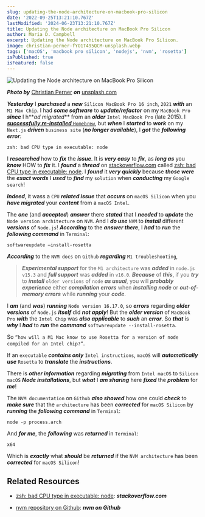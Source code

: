 ```yaml
---
slug: updating-the-node-architecture-on-macbook-pro-silicon
date: '2022-09-25T13:21:10.767Z'
lastModified: '2024-06-23T13:21:10.767Z'
title: Updating the Node architecture on MacBook Pro Silicon
author: Maria D. Campbell
excerpt: Updating the Node architecture on MacBook Pro Silicon.
image: christian-perner-fYO1T495QCM-unsplash.webp
tags: ['macOS', 'macbook pro silicon', 'nodejs', 'nvm', 'rosetta']
isPublished: true
isFeatured: false
---
```


![Updating the Node architecture on MacBook Pro Silicon](christian-perner-fYO1T495QCM-unsplash.webp)

***Photo by*** [Christian Perner](https://unsplash.com/@christianperner) ***on*** [unsplash.com](https://unsplash.com/photos/fYO1T495QCM)

**_Yesterday_** I **_purchased_** a **_new_** `Silicon MacBook Pro 16 inch`,
`2021` **_with_** an `M1 Max Chip`. I had **_some software_** to
**_update/refactor_** on my `MacBook Pro` **_since_** I h**_ad migrated_** from an **_older_** `Intel MacBook Pro` (late 2015). I [**_successfully re-installed_** `Homebrew`](/blog/reinstalling-homebrew-on-macbook-pro-silicon-2021), but **_when_** I **_started_** to **_work_** on my `Next.js` **_driven_** `business site` (**_no longer available_**), I **_got_** the **_following error_**:

```shell
zsh: bad CPU type in executable: node
```

I **_researched_** how to **_fix_** the **_issue_**. It is **_very easy_** to **_fix_**, as **_long as_** you **_know_** HOW to **_fix_** it. I **_found_** a **_thread_** on [stackoverflow.com](https://stackoverflow.com/questions/71122488/zsh-bad-cpu-type-in-executable-node/71133725#71133725)
called [zsh: bad CPU type in executable: node](https://stackoverflow.com/questions/71122488/zsh-bad-cpu-type-in-executable-node/71133725#71133725).
I **_found_** it **_very quickly_** because **_those were_** the **_exact
words_** I **_used_** to **_find_** my `solution` when **_conducting_** my
`Google search`!

**_Indeed_**, it wass a `CPU` **_related issue_** that **_occurs_** on
`macOS Silicon` when you **_have migrated_** your **_content_** from a
`macOS Intel`.

The **_one_** (and **_accepted_**) **_answer_** there **_stated_** that I
**_needed_** to **_update_** the `Node version architecture` on `NVM`. And I
**_do use_** `NVM` to **_install_** different **_versions_** of `Node.js`!
**_According_** to the **_answer there_**, I **_had_** to **_run_** the
**_following command_** in `Terminal`:

```shell
softwareupdate —install-rosetta
```

**_According_** to the `NVM docs` on `Github` **_regarding_**
`M1 troubleshooting`,

> **_Experimental support_** for the `M1 architecture` was **_added_** in
`node.js v15.3` and **_full support_** was **_added_** in `v16.0`.
**_Because_** of **_this_**, if you **_try_** to **_install_** `older versions` of `node` **_as usual_**, you will **_probably experience_**
either **_compilation errors_** when **_installing node_** or **_out-of-memory errors_** while **_running_** your **_code_**.

I **_am_** (and **_was_**) **_running_** `Node version 16.17.0`, so **_errors_** regarding **_older versions_** of `Node.js` **_itself_** did **_not apply_**! But the **_older version_** of `MacBook Pro` **_with_** the `Intel Chip` was **_also applicable_** to **_such_** an **_error_**. So **_that_** is **_why_** I **_had_** to **_run_** the **_command_** `softwareupdate --install-rosetta`.

So `“how will a M1 Mac know to use Rosetta for a version of node compiled for an Intel chip?”`.

If an `executable` **_contains only_** `Intel instructions`, `macOS` will
**_automatically use_** `Rosetta` to **_translate_** the **_instructions_**.

There is **_other information_** regarding **_migrating_** from `Intel macOS` to `Silicon macOS` **_Node installations_**, but **_what_** I **_am sharing_** here **_fixed_** the **_problem_** for **_me_**!

The `NVM documentation` on `Github` **_also showed_** how one could **_check_** to **_make sure_** that the `architecture` has been **_corrected_** for `macOS Silicon` by **_running_** the **_following command_** in `Terminal`:

```shell
node -p process.arch
```

And **_for me_**, the **_following_** was **_returned_** in `Terminal`:

```shell
x64
```

Which is **_exactly_** what **_should_** be **_returned_** if the
`NVM architecture` has been **_corrected_** for `macOS Silicon`!

## Related Resources

-   [zsh: bad CPU type in executable: node](https://stackoverflow.com/questions/71122488/zsh-bad-cpu-type-in-executable-node/71133725#71133725): **_stackoverflow.com_**

-   [nvm repository on Github](https://github.com/nvm-sh/nvm#macos-troubleshooting): **_nvm on Github_**


